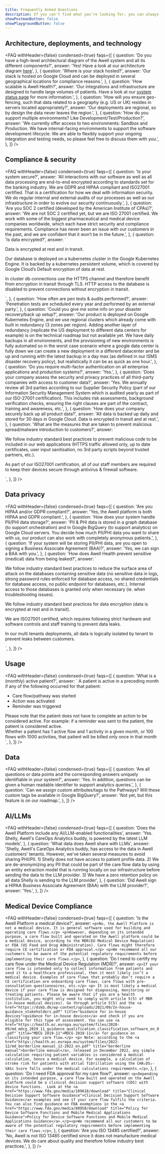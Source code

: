 ```yaml
---
title: Frequently Asked Questions
description: If you can't find what you're looking for, you can always send us a message over Intercom with your enquiry.
showPostmanButton: false
showPlaygroundButton: false
---
```


## Architecture, deployments, and technology

<FAQ
  withHeader={false}
  condensed={true}
  faqs={[
    {
      question:
        'Do you have a high-level architectural diagram of the Awell system and all its different components?',
      answer:
        'Yes! Have a look at our architecture diagram <a href="https://drive.google.com/file/d/1bsn65XMsZt8XNsMEfZ5zNucqsXRHdAwD/view?usp=sharing" title="Awell Architectural Diagram">here</a>',
    },
    {
      question: 'Where is your stack hosted?',
      answer:
        'Our stack is hosted on Google Cloud and can be deployed in several geographical locations for compliance reasons.',
    },
    {
      question: 'How scalable is Awell Health?',
      answer:
        '<span>Our integrations and infrastructure are designed to handle large volumes of patients. Have a look at our <a href="/system-status">system status page</a> for more information.</span>',
    },
    {
      question:
        'How will you ensure geo-fencing, such that data related to a geography (e.g. US or UK) resides in servers located appropriately?',
      answer:
        'Our deployments are regional, so by design the data never leaves the region.',
    },
    {
      question:
        'How do you support multiple environments? Like Development/Test/Production?',
      answer:
        'We currently offer access to two environments: Sandbox and Production. We have internal-facing environments to support the software development lifecycle. We are able to flexibly support your ongoing integration and testing needs, so please feel free to discuss them with you.',
    },
  ]}
/>

## Compliance & security

<FAQ
  withHeader={false}
  condensed={true}
  faqs={[
    {
      question: 'Is your system secure?',
      answer:
        'All interactions with our software as well as all data processing are end-to-end encrypted according to standards set for the banking industry. We are GDPR and HIPAA compliant and ISO27001 certified. That is a certification for how we deal with information security. We do regular internal and external audits of our processes as well as our infrastructure in order to evolve our security continuously.',
    },
    {
      question:
        'Are you SOC 2 certified (developed by the American Institute of CPAs)?',
      answer:
        'We are not SOC 2 certified yet, but we are ISO 27001 certified. We work with some of the biggest pharmaceutical and medical device companies worldwide, which each have strict security and compliance requirements. Compliance has never been an issue with our customers in the past, and we are confident that it won’t be in the future.',
    },
    {
      question: 'Is data encrypted?',
      answer: `
<p>Data is encrypted at rest and in transit.</>
<p>Our database is deployed on a kubernetes cluster in the Google Kubernetes Engine. It is backed by a kubernetes persistent volume, which is covered by Google Cloud’s Default encryption of data at rest.</p>
<p>In cluster db connections use the HTTPS channel and therefore benefit from encryption in transit through TLS. HTTP access to the database is disabled to prevent connections without encryption in transit.</p>
  `,
    },
    {
      question: 'How often are pen tests & audits performed?',
      answer:
        'Penetration tests are scheduled every year and performed by an external party.',
    },
    {
      question:
        'Could you give me some info on your disaster recovery/back up setup?',
      answer:
        'Our product is deployed on Google Kubernetes Engine, and we use regional clusters which already come with built in redundancy (3 zones per region). Adding another layer of redundancy (replicate the US deployment to different data centers for example) is on the technical roadmap but not available yet. We have daily backups in all environments, and the provisioning of new environments is fully automated so in the worst case scenario where a google data center is fully down we can create a new deployment in a different datacenter and be up and running with the latest backup in a day max (as defined in our ISMS disaster recovery policy), but realistically it can be as quick as one hour.',
    },
    {
      question:
        'Do you require multi-factor authentication on all enterprise applications and production systems?',
      answer: 'Yes.',
    },
    {
      question:
        'Does your company assess the security and privacy practices of all third-party companies with access to customer data?',
      answer:
        'Yes. We annually review all 3rd parties according to our Supplier Security Policy (part of our Information Security Management System which is audited yearly as part of our ISO-27001 certification). This includes risk assessments, background verification checks, ensuring the right clauses are part of the contract, training and awareness, etc.',
    },
    {
      question: 'How does your company securely back up all product data?',
      answer:
        'All data is backed up daily and stored for 30 days in Google Cloud. Data is encrypted in transit and at rest.',
    },
    {
      question:
        'What are the measures that are taken to prevent malicious spread/malware introduction to customers?',
      answer: `<p>We follow industry standard best practices to prevent malicious code to be included in our web applications (HTTPS traffic allowed only, up to date certificates, user input sanitisation, no 3rd party scripts beyond trusted partners, etc.).</p>
        <p>As part of our ISO27001 certification, all of our staff members are required to keep their devices secure through antivirus & firewall software.</p>
        `,
    },
  ]}
/>

## Data privacy

<FAQ
  withHeader={false}
  condensed={true}
  faqs={[
    {
      question: 'Are you HIPAA and/or GDPR compliant?',
      answer: 'Yes, the Awell platform is both HIPAA and GDPR compliant.',
    },
    {
      question: 'How does your system handle PII/PHI data storage?',
      answer:
        'PII & PHI data is stored in a graph database (to support orchestration) and in Google BigQuery (to support analytics) on Google Cloud servers. You decide how much PII/PHI data you want to share with us, our product can also work with completely anonymous patients.',
    },
    {
      question:
        'If your system will be storing PII/PHI data, are you open to signing a Business Associate Agreement (BAA)?',
      answer: 'Yes, we can sign a BAA with you.',
    },
    {
      question:
        'How does Awell Health prevent sensitive (medical) data from being leaked?',
      answer: `
<p>We follow industry standard best practices to reduce the surface area of attack on the databases containing sensitive data (no sensitive data in logs, strong password rules enforced for database access, no shared credentials for database access, no public endpoint for databases, etc.). Internal access to those databases is granted only when necessary (ie. when troubleshooting issues).</p>
<p>We follow industry standard best practices for data encryption (data is encrypted at rest and in transit).</p>
<p>We are ISO27001 certified, which requires following strict hardware and software controls and staff training  to prevent data leaks.</p>
<p>In our multi tenants deployments, all data is logically isolated by tenant to prevent leaks between customers.</p>
      `,
    },
  ]}
/>

## Usage

<FAQ
  withHeader={false}
  condensed={true}
  faqs={[
    {
      question: 'What is a (monthly) active patient?',
      answer: `
<span class='mb-4 inline-block'>A patient is active in a preceding month if any of the following occurred for that patient:</span>
‍
<ul>
<li>Care flow/pathway was started</li>
<li>Action was activated</li>
<li>Reminder was triggered</li>
</ul>

<div>
  Please note that the patient does not have to complete an action to be
  considered active. For example: if a reminder was sent to the patient, the
  patient is considered active.
</div>
<div class="mt-4">
  Whether a patient has 1 active flow and 1 activity in a given month, or 100
  flows with 1000 activities, that patient will be billed only once in that
  month
</div>
`, }, ]} />

## Data

<FAQ
  withHeader={false}
  condensed={true}
  faqs={[
    {
      question:
        'Are all questions or data points and the corresponding answers uniquely identifiable in your system?',
      answer:
        'Yes. In addition, questions can be given a human readable identifier to support analytics queries.',
    },
    {
      question:
        'Can we assign custom attributes/tags to the Pathways? Will these custom tags be available in Google BigQuery?',
      answer: 'Not yet, but this feature is on our roadmap.',
    },
  ]}
/>

## AI/LLMs

<FAQ
  withHeader={false}
  condensed={true}
  faqs={[
    {
      question:
        'Does the Awell Platform include any AI/LLM-enabled functionalities',
      answer:
        'Yes. Shelly, Awell's CareOps Analytics buddy, is powered by the latest LLM models',
    },
    {
      question:
        'What data does Awell share with LLMs',
      answer: 'Shelly, Awell's CareOps Analytics buddy, has access to the data in Awell customers' tenants. However, we've taken several measures to avoid sharing PHI/PII. 1) Shelly does not have access to patient profile data. 2) We are de-anonymizing any PII that could be part of the care flow data by using an entity extraction model that is running locally on our infrastructure before sending the data to the LLM provider. 3) We have a zero retention policy on all data Shelly is sending to the LLM provider',
    },
    {
      question:
        'Did Awell sign a HIPAA Business Associate Agreement (BAA) with the LLM provider?',
      answer: 'Yes.',
    },
  ]}
/>

## Medical Device Compliance

<FAQ
  withHeader={false}
  condensed={true}
  faqs={[
    {
      question: 'Is the Awell Platform a medical device?',
      answer: `<p>No, the Awell Platform is not a medical device. It is general software used for building and operating care flows.</p>
        <p>However, depending on its intended purpose, a care flow built and operated on the Awell platform could be a medical device, according to the MDR(EU Medical Device Regulation) or FDA (US Food and Drug Administration). Care flows might therefore require CE certification or FDA approval.</p>
        <p>We recommend all our customers to be aware of the potential regulatory requirements before implementing their care flows.</p>`,
    },
    {
      question:
        'Do I need to certify my care flow under the Medical Device Regulation (MDR)?',
      answer: `<p>If your care flow is intended only to collect information from patients and send it to a healthcare professional, then it most likely isn’t a medical device. Examples of care flows that probably don’t require a CE certification are onboarding care flows, care flows with pre-consultation questionnaires, etc.</p>
      <p> It is most likely a medical device if your care flow is designed for diagnosing, monitoring or treating patients. Please be aware that if you are a health institution, you might only need to comply with article 5(5) of MDR (in-house medical devices). Go through article 5(5) and the <a href="https://dskb.dk/wp-content/uploads/2021/09/In-house-guidance_stakeholders.pdf" title="Guidance for in-house devices">guidance for in-house devices</a> and check if you are eligible for this type of assessment. You can use <a href="https://health.ec.europa.eu/system/files/2020-09/md_mdcg_2019_11_guidance_qualification_classification_software_en_0.pdf" title="MDCG 2019-11">MDCG 2019-11</a> for guidance on classifying your care flow.</p>
      <p> Note: according to the <a href="https://health.ec.europa.eu/system/files/2022-12/md_borderline_manual_12-2022_en.pdf" title="borderline manual">borderline manual</a>, released in December 2022, any simple calculation requiring patient variables is considered a medical calculation, hence a medical device. For example, a calculation of stroke risk for patients with atrial fibrillation using the CHA₂DS₂-VASc Score falls under the medical calculations requirements.</p>`,
    },
    {
      question: 'Do I need FDA approval for my care flow?',
      answer: `<p>Depending on its intended purpose, a care flow built and operated on the Awell platform could be a clinical decision support software (CDS) with device functions.  Look at the <a href="https://www.fda.gov/media/109618/download" title="Clinical Decision Support Software Guidance">Clinical Decision Support Software Guidance</a> examples and see if your care flow fulfils the criteria. You can also find guidance on FDA exemptions in the <a href="https://www.fda.gov/media/80958/download" title="Policy for Device Software Functions and Mobile Medical Applications Guidance">Policy for Device Software Functions and Mobile Medical Applications Guidance</a>.</p><p>We recommend all our customers to be aware of the potential regulatory requirements before implementing their care flows.</p>`,
    },
    {
      question: 'Are you ISO 13485 certified?',
      answer:
        'No, Awell is not ISO 13485 certified since it does not manufacture medical devices. We do care about quality and therefore follow industry best practices.',
    },
  ]}
/>
